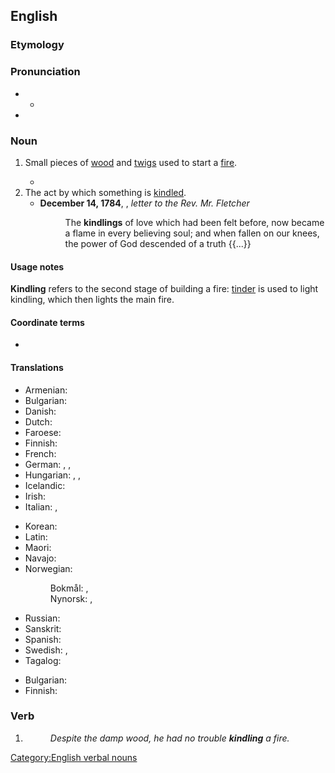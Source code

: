 ==English==
{{wikipedia|Firelighting}}

===Etymology===
{{suffix|en|kindle|ing}}

===Pronunciation===
* {{IPA|en|/ˈkɪnd.lɪŋ/}}
** {{audio|en|LL-Q1860 (eng)-Vealhurl-kindling.wav|Audio (UK)}}
* {{rhymes|en|ɪndlɪŋ|s=2}}

===Noun===
{{en-noun|~}}

# Small pieces of [[wood]] and [[twigs]] used to start a [[fire]].
#: {{ux|en|Go and collect some '''kindling'''.}}
#* {{RQ:Chambers Younger Set|III|passage=When the flames at last began to flicker and subside, his lids fluttered, then drooped ; but he had lost all reckoning of time when he opened them again to find Miss Erroll in furs kneeling on the hearth and heaping '''kindling''' on the coals, and her pretty little Alsatian maid beside her, laying a log across the andirons.}}
# The act by which something is [[kindle]]d.
#* '''December 14, 1784''', {{w|Hester Rogers}}, ''letter to the Rev. Mr. Fletcher''
#*: The '''kindlings''' of love which had been felt before, now became a flame in every believing soul; and when fallen on our knees, the power of God descended of a truth {{...}}

====Usage notes====
'''Kindling''' refers to the second stage of building a fire: [[tinder]] is used to light kindling, which then lights the main fire.

====Coordinate terms====
* {{l|en|tinder}}

====Translations====
{{trans-top|pieces of wood and twigs used to start a fire}}
* Armenian: {{t+|hy|կպչան|sc=Armn}}
* Bulgarian: {{t+|bg|подпалки|f-p}}
* Danish: {{t|da|optændingsmateriale}}
* Dutch: {{t+|nl|aanmaakhout}}
* Faroese: {{t|fo|kykingartilfar}}
* Finnish: {{t|fi|syttöpuu}}
* French: {{t+|fr|petit bois|m}}
* German: {{t|de|Anmachholz|n}}, {{t|de|Anzündholz|n}}, {{t+|de|Kleinholz|n}}
* Hungarian: {{t+|hu|gyújtós}}, {{t+|hu|aprófa}}, {{t+|hu|alágyújtós}}
* Icelandic: {{t|is|uppkveikja|f}}
* Irish: {{t|ga|brosna|m}}
* Italian: {{t+|it|esca|f}}, {{t+|it|accelerante|m}}
{{trans-mid}}
* Korean: {{t|ko|불쏘시개 }}
* Latin: {{t|la|fōmes|f}}
* Maori: {{t|mi|toutou}}
* Navajo: {{t|nv|chizh}}
* Norwegian:
*: Bokmål: {{t|nb|opptenningsved}}, {{t+|nb|kveike}}
*: Nynorsk: {{t|nn|nøringsved}}, {{t|nn|kveike}}
* Russian: {{t+|ru|растопка|f}}
* Sanskrit: {{t+|sa|इन्धन|n}}
* Spanish: {{t+|es|astillas|f-p}}
* Swedish: {{t|sv|tändved|c}}, {{t|sv|tändmaterial|n}}
* Tagalog: {{t|tl|panduop}}
{{trans-bottom}}

{{trans-top|act}}
* Bulgarian: {{t|bg|разпалване|n}}
* Finnish: {{t+|fi|sytytys}}
{{trans-mid}}
{{trans-bottom}}

===Verb===
{{head|en|verb form}}

# {{present participle of|en|kindle|nocat=1}}
#: ''Despite the damp wood, he had no trouble '''kindling''' a fire.''

[[Category:English verbal nouns]]